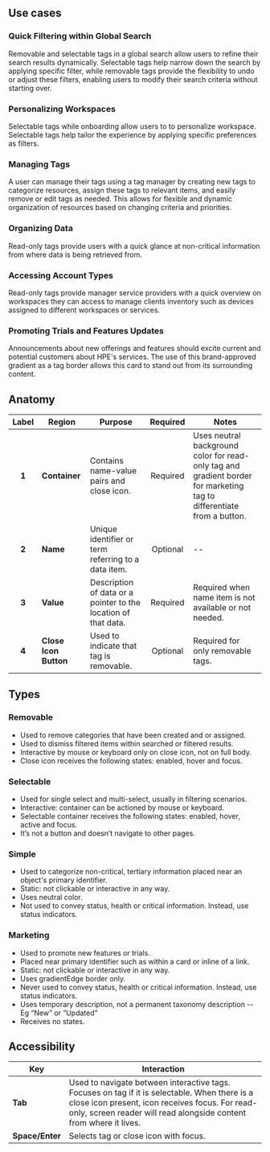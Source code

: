 
## Use cases

### Quick Filtering within Global Search

Removable and selectable tags in a global search allow users to refine their search results dynamically. Selectable tags help narrow down the search by applying specific filter, while removable tags provide the flexibility to undo or adjust these filters, enabling users to modify their search criteria without starting over.


### Personalizing Workspaces

Selectable tags while onboarding allow users to to personalize workspace. Selectable tags help tailor the experience by applying specific preferences as filters.


### Managing Tags

A user can manage their tags using a tag manager by creating new tags to categorize resources, assign these tags to relevant items, and easily remove or edit tags as needed. This allows for flexible and dynamic organization of resources based on changing criteria and priorities.


### Organizing Data

Read-only tags provide users with a quick glance at non-critical information from where data is being retrieved from.


### Accessing Account Types

Read-only tags provide manager service providers with a quick overview on workspaces they can access to manage clients inventory such as devices assigned to different workspaces or services.

### Promoting Trials and Features Updates

Announcements about new offerings and features should excite current and potential customers about HPE's services. The use of this brand-approved gradient as a tag border allows this card to stand out from its surrounding content.



## Anatomy


| Label | Region        | Purpose                                                      | Required | Notes                                                       |
| :---: | ------------- | ------------------------------------------------------------ | :------: | ----------------------------------------------------------- |
| **1** | **Container** | Contains name-value pairs and close icon.              | Required | Uses neutral background color for read-only tag and gradient border for marketing tag to differentiate from a button.                                                        |
| **2** | **Name**     | Unique identifier or term referring to a data item.             | Optional | --                     |
| **3** | **Value**      | Description of data or a pointer to the location of that data. | Required | Required when name item is not available or not needed. |
| **4** | **Close Icon Button**      | Used to indicate that tag is removable. | Optional | Required for only removable tags.  |



## Types

### Removable

- Used to remove categories that have been created and or assigned.
- Used to dismiss filtered items within searched or filtered results.
- Interactive by mouse or keyboard only on close icon, not on full body.
- Close icon receives the following states: enabled, hover and focus.

### Selectable

- Used for single select and multi-select, usually in filtering scenarios.
- Interactive: container can be actioned by mouse or keyboard.
- Selectable container receives the following states: enabled, hover, active and focus.
- It’s not a button and doesn’t navigate to other pages.

### Simple

- Used to categorize non-critical, tertiary information placed near an object's primary identifier.
- Static: not clickable or interactive in any way.
- Uses neutral color. 
- Not used to convey status, health or critical information. Instead, use status indicators.

### Marketing

- Used to promote new features or trials.
- Placed near primary identifier such as within a card or inline of a link.
- Static: not clickable or interactive in any way.
- Uses gradientEdge border only.
- Never used to convey status, health or critical information. Instead, use status indicators.
- Uses temporary description, not a permanent taxonomy description -- Eg “New” or “Updated”
- Receives no states.


## Accessibility


| Key                   | Interaction                                                                                                                    |
| --------------------- | ------------------------------------------------------------------------------------------------------------------------------ |
| **Tab**               | Used to navigate between interactive tags. Focuses on tag if it is selectable. When there is a close icon present, icon receives focus. For read-only, screen reader will read alongside content from where it lives. |
| **Space/Enter**       | Selects tag or close icon with focus.                                                                                                     |
